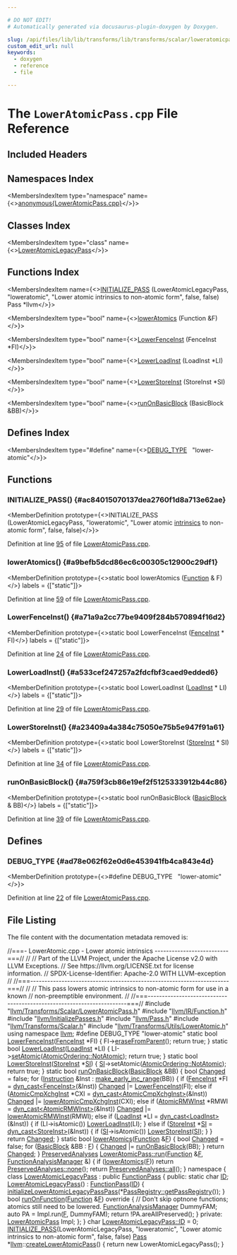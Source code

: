 ```yaml
---

# DO NOT EDIT!
# Automatically generated via docusaurus-plugin-doxygen by Doxygen.

slug: /api/files/lib/lib/transforms/lib/transforms/scalar/loweratomicpass-cpp
custom_edit_url: null
keywords:
  - doxygen
  - reference
  - file

---
```





# The `LowerAtomicPass.cpp` File Reference

<DoxygenPage pluginConfig={pluginConfig}>



## Included Headers

<IncludesList>
<IncludesListItem
  filePath="llvm/Transforms/Scalar/LowerAtomicPass.h"
  permalink="/docs/api/files/include/include/llvm/include/llvm/transforms/include/llvm/transforms/scalar/loweratomicpass-h"
  isLocal="true" />
<IncludesListItem
  filePath="llvm/IR/Function.h"
  permalink="/docs/api/files/include/include/llvm/include/llvm/ir/function-h"
  isLocal="true" />
<IncludesListItem
  filePath="llvm/InitializePasses.h"
  permalink="/docs/api/files/include/include/llvm/initializepasses-h"
  isLocal="true" />
<IncludesListItem
  filePath="llvm/Pass.h"
  permalink="/docs/api/files/include/include/llvm/pass-h"
  isLocal="true" />
<IncludesListItem
  filePath="llvm/Transforms/Scalar.h"
  permalink="/docs/api/files/include/include/llvm/include/llvm/transforms/scalar-h"
  isLocal="true" />
<IncludesListItem
  filePath="llvm/Transforms/Utils/LowerAtomic.h"
  permalink="/docs/api/files/include/include/llvm/include/llvm/transforms/include/llvm/transforms/utils/loweratomic-h"
  isLocal="true" />
</IncludesList>

## Namespaces Index

<MembersIndex>

<MembersIndexItem
  type="namespace"
  name={<><a href="/docs/api/namespaces/anonymous-loweratomicpass-cpp-">anonymous&#123;LowerAtomicPass.cpp&#125;</a></>}>
</MembersIndexItem>

</MembersIndex>

## Classes Index

<MembersIndex>

<MembersIndexItem
  type="class"
  name={<><a href="/docs/api/classes/anonymous-namespace-loweratomicpass-cpp-/loweratomiclegacypass">LowerAtomicLegacyPass</a></>}>
</MembersIndexItem>

</MembersIndex>

## Functions Index

<MembersIndex>

<MembersIndexItem
  name={<><a href="#ac84015070137dea2760f1d8a713e62ae">INITIALIZE&#95;PASS</a> (LowerAtomicLegacyPass, &quot;loweratomic&quot;, &quot;Lower atomic intrinsics to non-atomic form&quot;, false, false) Pass &#42;llvm</>}>
</MembersIndexItem>

<MembersIndexItem
  type="bool"
  name={<><a href="#a9befb5dcd86ec6c00305c12900c29df1">lowerAtomics</a> (Function &amp;F)</>}>
</MembersIndexItem>

<MembersIndexItem
  type="bool"
  name={<><a href="#a71a9a2cc77be9409f284b570894f16d2">LowerFenceInst</a> (FenceInst &#42;FI)</>}>
</MembersIndexItem>

<MembersIndexItem
  type="bool"
  name={<><a href="#a533cef247257a2fdcfbf3caed9edded6">LowerLoadInst</a> (LoadInst &#42;LI)</>}>
</MembersIndexItem>

<MembersIndexItem
  type="bool"
  name={<><a href="#a23409a4a384c75050e75b5e947f91a61">LowerStoreInst</a> (StoreInst &#42;SI)</>}>
</MembersIndexItem>

<MembersIndexItem
  type="bool"
  name={<><a href="#a759f3cb86e19ef2f5125333912b44c86">runOnBasicBlock</a> (BasicBlock &amp;BB)</>}>
</MembersIndexItem>

</MembersIndex>

## Defines Index

<MembersIndex>

<MembersIndexItem
  type="#define"
  name={<><a href="#ad78e062f62e0d6e453941fb4ca843e4d">DEBUG&#95;TYPE</a>&nbsp;&nbsp;&nbsp;&quot;lower-atomic&quot;</>}>
</MembersIndexItem>

</MembersIndex>


<SectionDefinition>

## Functions

### INITIALIZE&#95;PASS() {#ac84015070137dea2760f1d8a713e62ae}

<MemberDefinition
  prototype={<>INITIALIZE&#95;PASS (LowerAtomicLegacyPass, &quot;loweratomic&quot;, &quot;Lower atomic <a href="/docs/api/files/lib/lib/codegen/expandreductions-cpp/#ace88fa97ca66c96745aed4ee1018c6db">intrinsics</a> to non-atomic form&quot;, false, false)</>}>

Definition at line <a href="#l00095">95</a> of file <a href="/docs/api/files/lib/lib/transforms/lib/transforms/scalar/loweratomicpass-cpp">LowerAtomicPass.cpp</a>.
</MemberDefinition>

### lowerAtomics() {#a9befb5dcd86ec6c00305c12900c29df1}

<MemberDefinition
  prototype={<>static bool lowerAtomics (<a href="/docs/api/classes/llvm/function">Function</a> &amp; F)</>}
  labels = {["static"]}>

Definition at line <a href="#l00059">59</a> of file <a href="/docs/api/files/lib/lib/transforms/lib/transforms/scalar/loweratomicpass-cpp">LowerAtomicPass.cpp</a>.
</MemberDefinition>

### LowerFenceInst() {#a71a9a2cc77be9409f284b570894f16d2}

<MemberDefinition
  prototype={<>static bool LowerFenceInst (<a href="/docs/api/classes/llvm/fenceinst">FenceInst</a> &#42; FI)</>}
  labels = {["static"]}>

Definition at line <a href="#l00024">24</a> of file <a href="/docs/api/files/lib/lib/transforms/lib/transforms/scalar/loweratomicpass-cpp">LowerAtomicPass.cpp</a>.
</MemberDefinition>

### LowerLoadInst() {#a533cef247257a2fdcfbf3caed9edded6}

<MemberDefinition
  prototype={<>static bool LowerLoadInst (<a href="/docs/api/classes/llvm/loadinst">LoadInst</a> &#42; LI)</>}
  labels = {["static"]}>

Definition at line <a href="#l00029">29</a> of file <a href="/docs/api/files/lib/lib/transforms/lib/transforms/scalar/loweratomicpass-cpp">LowerAtomicPass.cpp</a>.
</MemberDefinition>

### LowerStoreInst() {#a23409a4a384c75050e75b5e947f91a61}

<MemberDefinition
  prototype={<>static bool LowerStoreInst (<a href="/docs/api/classes/llvm/storeinst">StoreInst</a> &#42; SI)</>}
  labels = {["static"]}>

Definition at line <a href="#l00034">34</a> of file <a href="/docs/api/files/lib/lib/transforms/lib/transforms/scalar/loweratomicpass-cpp">LowerAtomicPass.cpp</a>.
</MemberDefinition>

### runOnBasicBlock() {#a759f3cb86e19ef2f5125333912b44c86}

<MemberDefinition
  prototype={<>static bool runOnBasicBlock (<a href="/docs/api/classes/llvm/basicblock">BasicBlock</a> &amp; BB)</>}
  labels = {["static"]}>

Definition at line <a href="#l00039">39</a> of file <a href="/docs/api/files/lib/lib/transforms/lib/transforms/scalar/loweratomicpass-cpp">LowerAtomicPass.cpp</a>.
</MemberDefinition>

</SectionDefinition>

<SectionDefinition>

## Defines

### DEBUG&#95;TYPE {#ad78e062f62e0d6e453941fb4ca843e4d}

<MemberDefinition
  prototype={<>#define DEBUG&#95;TYPE&nbsp;&nbsp;&nbsp;&quot;lower-atomic&quot;</>}>

Definition at line <a href="#l00022">22</a> of file <a href="/docs/api/files/lib/lib/transforms/lib/transforms/scalar/loweratomicpass-cpp">LowerAtomicPass.cpp</a>.
</MemberDefinition>

</SectionDefinition>

## File Listing

The file content with the documentation metadata removed is:

<ProgramListing>

<Link id="l00001" /><CodeLine lineNumber="1"><Highlight kind="comment">//===- LowerAtomic.cpp - Lower atomic intrinsics --------------------------===//</Highlight><Highlight kind="normal"></Highlight></CodeLine>
<Link id="l00002" /><CodeLine lineNumber="2"><Highlight kind="normal"></Highlight><Highlight kind="comment">//</Highlight><Highlight kind="normal"></Highlight></CodeLine>
<Link id="l00003" /><CodeLine lineNumber="3"><Highlight kind="normal"></Highlight><Highlight kind="comment">// Part of the LLVM Project, under the Apache License v2.0 with LLVM Exceptions.</Highlight><Highlight kind="normal"></Highlight></CodeLine>
<Link id="l00004" /><CodeLine lineNumber="4"><Highlight kind="normal"></Highlight><Highlight kind="comment">// See https://llvm.org/LICENSE.txt for license information.</Highlight><Highlight kind="normal"></Highlight></CodeLine>
<Link id="l00005" /><CodeLine lineNumber="5"><Highlight kind="normal"></Highlight><Highlight kind="comment">// SPDX-License-Identifier: Apache-2.0 WITH LLVM-exception</Highlight><Highlight kind="normal"></Highlight></CodeLine>
<Link id="l00006" /><CodeLine lineNumber="6"><Highlight kind="normal"></Highlight><Highlight kind="comment">//</Highlight><Highlight kind="normal"></Highlight></CodeLine>
<Link id="l00007" /><CodeLine lineNumber="7"><Highlight kind="normal"></Highlight><Highlight kind="comment">//===----------------------------------------------------------------------===//</Highlight><Highlight kind="normal"></Highlight></CodeLine>
<Link id="l00008" /><CodeLine lineNumber="8"><Highlight kind="normal"></Highlight><Highlight kind="comment">//</Highlight><Highlight kind="normal"></Highlight></CodeLine>
<Link id="l00009" /><CodeLine lineNumber="9"><Highlight kind="normal"></Highlight><Highlight kind="comment">// This pass lowers atomic intrinsics to non-atomic form for use in a known</Highlight><Highlight kind="normal"></Highlight></CodeLine>
<Link id="l00010" /><CodeLine lineNumber="10"><Highlight kind="normal"></Highlight><Highlight kind="comment">// non-preemptible environment.</Highlight><Highlight kind="normal"></Highlight></CodeLine>
<Link id="l00011" /><CodeLine lineNumber="11"><Highlight kind="normal"></Highlight><Highlight kind="comment">//</Highlight><Highlight kind="normal"></Highlight></CodeLine>
<Link id="l00012" /><CodeLine lineNumber="12"><Highlight kind="normal"></Highlight><Highlight kind="comment">//===----------------------------------------------------------------------===//</Highlight><Highlight kind="normal"></Highlight></CodeLine>
<Link id="l00013" /><CodeLine lineNumber="13"><Highlight kind="normal"></Highlight></CodeLine>
<Link id="l00014" /><CodeLine lineNumber="14"><Highlight kind="normal"></Highlight><Highlight kind="preprocessor">#include &quot;<a href="/docs/api/files/include/include/llvm/include/llvm/transforms/include/llvm/transforms/scalar/loweratomicpass-h">llvm/Transforms/Scalar/LowerAtomicPass.h</a>&quot;</Highlight><Highlight kind="normal"></Highlight></CodeLine>
<Link id="l00015" /><CodeLine lineNumber="15"><Highlight kind="normal"></Highlight><Highlight kind="preprocessor">#include &quot;<a href="/docs/api/files/include/include/llvm/include/llvm/ir/function-h">llvm/IR/Function.h</a>&quot;</Highlight><Highlight kind="normal"></Highlight></CodeLine>
<Link id="l00016" /><CodeLine lineNumber="16"><Highlight kind="normal"></Highlight><Highlight kind="preprocessor">#include &quot;<a href="/docs/api/files/include/include/llvm/initializepasses-h">llvm/InitializePasses.h</a>&quot;</Highlight><Highlight kind="normal"></Highlight></CodeLine>
<Link id="l00017" /><CodeLine lineNumber="17"><Highlight kind="normal"></Highlight><Highlight kind="preprocessor">#include &quot;<a href="/docs/api/files/include/include/llvm/pass-h">llvm/Pass.h</a>&quot;</Highlight><Highlight kind="normal"></Highlight></CodeLine>
<Link id="l00018" /><CodeLine lineNumber="18"><Highlight kind="normal"></Highlight><Highlight kind="preprocessor">#include &quot;<a href="/docs/api/files/include/include/llvm/include/llvm/transforms/scalar-h">llvm/Transforms/Scalar.h</a>&quot;</Highlight><Highlight kind="normal"></Highlight></CodeLine>
<Link id="l00019" /><CodeLine lineNumber="19"><Highlight kind="normal"></Highlight><Highlight kind="preprocessor">#include &quot;<a href="/docs/api/files/include/include/llvm/include/llvm/transforms/include/llvm/transforms/utils/loweratomic-h">llvm/Transforms/Utils/LowerAtomic.h</a>&quot;</Highlight><Highlight kind="normal"></Highlight></CodeLine>
<Link id="l00020" /><CodeLine lineNumber="20"><Highlight kind="normal"></Highlight><Highlight kind="keyword">using namespace </Highlight><Highlight kind="normal"><a href="/docs/api/namespaces/llvm">llvm</a>;</Highlight></CodeLine>
<Link id="l00021" /><CodeLine lineNumber="21"><Highlight kind="normal"></Highlight></CodeLine>
<Link id="l00022" /><CodeLine lineNumber="22" lineLink="#ad78e062f62e0d6e453941fb4ca843e4d"><Highlight kind="normal"></Highlight><Highlight kind="preprocessor">#define DEBUG&#95;TYPE &quot;lower-atomic&quot;</Highlight><Highlight kind="normal"></Highlight></CodeLine>
<Link id="l00023" /><CodeLine lineNumber="23"><Highlight kind="normal"></Highlight></CodeLine>
<Link id="l00024" /><CodeLine lineNumber="24" lineLink="#a71a9a2cc77be9409f284b570894f16d2"><Highlight kind="normal"></Highlight><Highlight kind="keyword">static</Highlight><Highlight kind="normal"> </Highlight><Highlight kind="keywordtype">bool</Highlight><Highlight kind="normal"> <a href="#a71a9a2cc77be9409f284b570894f16d2">LowerFenceInst</a>(<a href="/docs/api/classes/llvm/fenceinst">FenceInst</a> &#42;FI) &#123;</Highlight></CodeLine>
<Link id="l00025" /><CodeLine lineNumber="25"><Highlight kind="normal">  FI-&gt;<a href="/docs/api/classes/llvm/instruction/#a601ee49a4c4e0babf29bd1cf09036570">eraseFromParent</a>();</Highlight></CodeLine>
<Link id="l00026" /><CodeLine lineNumber="26"><Highlight kind="normal">  </Highlight><Highlight kind="keywordflow">return</Highlight><Highlight kind="normal"> </Highlight><Highlight kind="keyword">true</Highlight><Highlight kind="normal">;</Highlight></CodeLine>
<Link id="l00027" /><CodeLine lineNumber="27"><Highlight kind="normal">&#125;</Highlight></CodeLine>
<Link id="l00028" /><CodeLine lineNumber="28"><Highlight kind="normal"></Highlight></CodeLine>
<Link id="l00029" /><CodeLine lineNumber="29" lineLink="#a533cef247257a2fdcfbf3caed9edded6"><Highlight kind="normal"></Highlight><Highlight kind="keyword">static</Highlight><Highlight kind="normal"> </Highlight><Highlight kind="keywordtype">bool</Highlight><Highlight kind="normal"> <a href="#a533cef247257a2fdcfbf3caed9edded6">LowerLoadInst</a>(<a href="/docs/api/classes/llvm/loadinst">LoadInst</a> &#42;LI) &#123;</Highlight></CodeLine>
<Link id="l00030" /><CodeLine lineNumber="30"><Highlight kind="normal">  LI-&gt;<a href="/docs/api/classes/llvm/loadinst/#a6ae88dc44b078c80ce3a25401fd4b05b">setAtomic</a>(<a href="/docs/api/namespaces/llvm/#a9bccbe67aaab722783ca4e7c504aaaa7a56a57d29a3f9dda8671b4d6490a94b08">AtomicOrdering::NotAtomic</a>);</Highlight></CodeLine>
<Link id="l00031" /><CodeLine lineNumber="31"><Highlight kind="normal">  </Highlight><Highlight kind="keywordflow">return</Highlight><Highlight kind="normal"> </Highlight><Highlight kind="keyword">true</Highlight><Highlight kind="normal">;</Highlight></CodeLine>
<Link id="l00032" /><CodeLine lineNumber="32"><Highlight kind="normal">&#125;</Highlight></CodeLine>
<Link id="l00033" /><CodeLine lineNumber="33"><Highlight kind="normal"></Highlight></CodeLine>
<Link id="l00034" /><CodeLine lineNumber="34" lineLink="#a23409a4a384c75050e75b5e947f91a61"><Highlight kind="normal"></Highlight><Highlight kind="keyword">static</Highlight><Highlight kind="normal"> </Highlight><Highlight kind="keywordtype">bool</Highlight><Highlight kind="normal"> <a href="#a23409a4a384c75050e75b5e947f91a61">LowerStoreInst</a>(<a href="/docs/api/classes/llvm/storeinst">StoreInst</a> &#42;<a href="/docs/api/namespaces/llvm/si">SI</a>) &#123;</Highlight></CodeLine>
<Link id="l00035" /><CodeLine lineNumber="35"><Highlight kind="normal">  <a href="/docs/api/namespaces/llvm/si">SI</a>-&gt;setAtomic(<a href="/docs/api/namespaces/llvm/#a9bccbe67aaab722783ca4e7c504aaaa7a56a57d29a3f9dda8671b4d6490a94b08">AtomicOrdering::NotAtomic</a>);</Highlight></CodeLine>
<Link id="l00036" /><CodeLine lineNumber="36"><Highlight kind="normal">  </Highlight><Highlight kind="keywordflow">return</Highlight><Highlight kind="normal"> </Highlight><Highlight kind="keyword">true</Highlight><Highlight kind="normal">;</Highlight></CodeLine>
<Link id="l00037" /><CodeLine lineNumber="37"><Highlight kind="normal">&#125;</Highlight></CodeLine>
<Link id="l00038" /><CodeLine lineNumber="38"><Highlight kind="normal"></Highlight></CodeLine>
<Link id="l00039" /><CodeLine lineNumber="39" lineLink="#a759f3cb86e19ef2f5125333912b44c86"><Highlight kind="normal"></Highlight><Highlight kind="keyword">static</Highlight><Highlight kind="normal"> </Highlight><Highlight kind="keywordtype">bool</Highlight><Highlight kind="normal"> <a href="#a759f3cb86e19ef2f5125333912b44c86">runOnBasicBlock</a>(<a href="/docs/api/classes/llvm/basicblock">BasicBlock</a> &amp;BB) &#123;</Highlight></CodeLine>
<Link id="l00040" /><CodeLine lineNumber="40"><Highlight kind="normal">  </Highlight><Highlight kind="keywordtype">bool</Highlight><Highlight kind="normal"> <a href="/docs/api/groups/arcopt/#gaa57b1a4e6a1c79233913139635169cf1">Changed</a> = </Highlight><Highlight kind="keyword">false</Highlight><Highlight kind="normal">;</Highlight></CodeLine>
<Link id="l00041" /><CodeLine lineNumber="41"><Highlight kind="normal">  </Highlight><Highlight kind="keywordflow">for</Highlight><Highlight kind="normal"> (<a href="/docs/api/classes/llvm/instruction">Instruction</a> &amp;Inst : <a href="/docs/api/namespaces/llvm/#a3d2cdc4a0db233678e7141c9d6ea3419">make&#95;early&#95;inc&#95;range</a>(BB)) &#123;</Highlight></CodeLine>
<Link id="l00042" /><CodeLine lineNumber="42"><Highlight kind="normal">    </Highlight><Highlight kind="keywordflow">if</Highlight><Highlight kind="normal"> (<a href="/docs/api/classes/llvm/fenceinst">FenceInst</a> &#42;FI = <a href="/docs/api/namespaces/llvm/#a22eeee01734061ac1b31ccd994c49eef">dyn&#95;cast&lt;FenceInst&gt;</a>(&amp;Inst))</Highlight></CodeLine>
<Link id="l00043" /><CodeLine lineNumber="43"><Highlight kind="normal">      <a href="/docs/api/groups/arcopt/#gaa57b1a4e6a1c79233913139635169cf1">Changed</a> |= <a href="#a71a9a2cc77be9409f284b570894f16d2">LowerFenceInst</a>(FI);</Highlight></CodeLine>
<Link id="l00044" /><CodeLine lineNumber="44"><Highlight kind="normal">    </Highlight><Highlight kind="keywordflow">else</Highlight><Highlight kind="normal"> </Highlight><Highlight kind="keywordflow">if</Highlight><Highlight kind="normal"> (<a href="/docs/api/classes/llvm/atomiccmpxchginst">AtomicCmpXchgInst</a> &#42;CXI = <a href="/docs/api/namespaces/llvm/#a22eeee01734061ac1b31ccd994c49eef">dyn&#95;cast&lt;AtomicCmpXchgInst&gt;</a>(&amp;Inst))</Highlight></CodeLine>
<Link id="l00045" /><CodeLine lineNumber="45"><Highlight kind="normal">      <a href="/docs/api/groups/arcopt/#gaa57b1a4e6a1c79233913139635169cf1">Changed</a> |= <a href="/docs/api/namespaces/llvm/#ac306f2130698421f64f8a139faf38675">lowerAtomicCmpXchgInst</a>(CXI);</Highlight></CodeLine>
<Link id="l00046" /><CodeLine lineNumber="46"><Highlight kind="normal">    </Highlight><Highlight kind="keywordflow">else</Highlight><Highlight kind="normal"> </Highlight><Highlight kind="keywordflow">if</Highlight><Highlight kind="normal"> (<a href="/docs/api/classes/llvm/atomicrmwinst">AtomicRMWInst</a> &#42;RMWI = <a href="/docs/api/namespaces/llvm/#a22eeee01734061ac1b31ccd994c49eef">dyn&#95;cast&lt;AtomicRMWInst&gt;</a>(&amp;Inst))</Highlight></CodeLine>
<Link id="l00047" /><CodeLine lineNumber="47"><Highlight kind="normal">      <a href="/docs/api/groups/arcopt/#gaa57b1a4e6a1c79233913139635169cf1">Changed</a> |= <a href="/docs/api/namespaces/llvm/#ac963dddf8453fc717992d3ce36a27d8b">lowerAtomicRMWInst</a>(RMWI);</Highlight></CodeLine>
<Link id="l00048" /><CodeLine lineNumber="48"><Highlight kind="normal">    </Highlight><Highlight kind="keywordflow">else</Highlight><Highlight kind="normal"> </Highlight><Highlight kind="keywordflow">if</Highlight><Highlight kind="normal"> (<a href="/docs/api/classes/llvm/loadinst">LoadInst</a> &#42;LI = <a href="/docs/api/namespaces/llvm/#a22eeee01734061ac1b31ccd994c49eef">dyn&#95;cast&lt;LoadInst&gt;</a>(&amp;Inst)) &#123;</Highlight></CodeLine>
<Link id="l00049" /><CodeLine lineNumber="49"><Highlight kind="normal">      </Highlight><Highlight kind="keywordflow">if</Highlight><Highlight kind="normal"> (LI-&gt;isAtomic())</Highlight></CodeLine>
<Link id="l00050" /><CodeLine lineNumber="50"><Highlight kind="normal">        <a href="#a533cef247257a2fdcfbf3caed9edded6">LowerLoadInst</a>(LI);</Highlight></CodeLine>
<Link id="l00051" /><CodeLine lineNumber="51"><Highlight kind="normal">    &#125; </Highlight><Highlight kind="keywordflow">else</Highlight><Highlight kind="normal"> </Highlight><Highlight kind="keywordflow">if</Highlight><Highlight kind="normal"> (<a href="/docs/api/classes/llvm/storeinst">StoreInst</a> &#42;<a href="/docs/api/namespaces/llvm/si">SI</a> = <a href="/docs/api/namespaces/llvm/#a22eeee01734061ac1b31ccd994c49eef">dyn&#95;cast&lt;StoreInst&gt;</a>(&amp;Inst)) &#123;</Highlight></CodeLine>
<Link id="l00052" /><CodeLine lineNumber="52"><Highlight kind="normal">      </Highlight><Highlight kind="keywordflow">if</Highlight><Highlight kind="normal"> (<a href="/docs/api/namespaces/llvm/si">SI</a>-&gt;isAtomic())</Highlight></CodeLine>
<Link id="l00053" /><CodeLine lineNumber="53"><Highlight kind="normal">        <a href="#a23409a4a384c75050e75b5e947f91a61">LowerStoreInst</a>(<a href="/docs/api/namespaces/llvm/si">SI</a>);</Highlight></CodeLine>
<Link id="l00054" /><CodeLine lineNumber="54"><Highlight kind="normal">    &#125;</Highlight></CodeLine>
<Link id="l00055" /><CodeLine lineNumber="55"><Highlight kind="normal">  &#125;</Highlight></CodeLine>
<Link id="l00056" /><CodeLine lineNumber="56"><Highlight kind="normal">  </Highlight><Highlight kind="keywordflow">return</Highlight><Highlight kind="normal"> <a href="/docs/api/groups/arcopt/#gaa57b1a4e6a1c79233913139635169cf1">Changed</a>;</Highlight></CodeLine>
<Link id="l00057" /><CodeLine lineNumber="57"><Highlight kind="normal">&#125;</Highlight></CodeLine>
<Link id="l00058" /><CodeLine lineNumber="58"><Highlight kind="normal"></Highlight></CodeLine>
<Link id="l00059" /><CodeLine lineNumber="59" lineLink="#a9befb5dcd86ec6c00305c12900c29df1"><Highlight kind="normal"></Highlight><Highlight kind="keyword">static</Highlight><Highlight kind="normal"> </Highlight><Highlight kind="keywordtype">bool</Highlight><Highlight kind="normal"> <a href="#a9befb5dcd86ec6c00305c12900c29df1">lowerAtomics</a>(<a href="/docs/api/classes/llvm/function">Function</a> &amp;<a href="/docs/api/files/lib/lib/support/md5-cpp/#a96d73bbd7af15cb1fc38c3f4a3bd82e9">F</a>) &#123;</Highlight></CodeLine>
<Link id="l00060" /><CodeLine lineNumber="60"><Highlight kind="normal">  </Highlight><Highlight kind="keywordtype">bool</Highlight><Highlight kind="normal"> <a href="/docs/api/groups/arcopt/#gaa57b1a4e6a1c79233913139635169cf1">Changed</a> = </Highlight><Highlight kind="keyword">false</Highlight><Highlight kind="normal">;</Highlight></CodeLine>
<Link id="l00061" /><CodeLine lineNumber="61"><Highlight kind="normal">  </Highlight><Highlight kind="keywordflow">for</Highlight><Highlight kind="normal"> (<a href="/docs/api/classes/llvm/basicblock">BasicBlock</a> &amp;BB : <a href="/docs/api/files/lib/lib/support/md5-cpp/#a96d73bbd7af15cb1fc38c3f4a3bd82e9">F</a>) &#123;</Highlight></CodeLine>
<Link id="l00062" /><CodeLine lineNumber="62"><Highlight kind="normal">    <a href="/docs/api/groups/arcopt/#gaa57b1a4e6a1c79233913139635169cf1">Changed</a> |= <a href="#a759f3cb86e19ef2f5125333912b44c86">runOnBasicBlock</a>(BB);</Highlight></CodeLine>
<Link id="l00063" /><CodeLine lineNumber="63"><Highlight kind="normal">  &#125;</Highlight></CodeLine>
<Link id="l00064" /><CodeLine lineNumber="64"><Highlight kind="normal">  </Highlight><Highlight kind="keywordflow">return</Highlight><Highlight kind="normal"> <a href="/docs/api/groups/arcopt/#gaa57b1a4e6a1c79233913139635169cf1">Changed</a>;</Highlight></CodeLine>
<Link id="l00065" /><CodeLine lineNumber="65"><Highlight kind="normal">&#125;</Highlight></CodeLine>
<Link id="l00066" /><CodeLine lineNumber="66"><Highlight kind="normal"></Highlight></CodeLine>
<Link id="l00067" /><CodeLine lineNumber="67" lineLink="/docs/api/classes/llvm/loweratomicpass/#aa6367f2b0be097467a383973068b444e"><Highlight kind="normal"><a href="/docs/api/classes/llvm/preservedanalyses">PreservedAnalyses</a> <a href="/docs/api/classes/llvm/loweratomicpass/#aa6367f2b0be097467a383973068b444e">LowerAtomicPass::run</a>(<a href="/docs/api/classes/llvm/function">Function</a> &amp;<a href="/docs/api/files/lib/lib/support/md5-cpp/#a96d73bbd7af15cb1fc38c3f4a3bd82e9">F</a>, <a href="/docs/api/namespaces/llvm/#adce09a5a0de0e3177eb00e932734af2f">FunctionAnalysisManager</a> &amp;) &#123;</Highlight></CodeLine>
<Link id="l00068" /><CodeLine lineNumber="68"><Highlight kind="normal">  </Highlight><Highlight kind="keywordflow">if</Highlight><Highlight kind="normal"> (<a href="#a9befb5dcd86ec6c00305c12900c29df1">lowerAtomics</a>(<a href="/docs/api/files/lib/lib/support/md5-cpp/#a96d73bbd7af15cb1fc38c3f4a3bd82e9">F</a>))</Highlight></CodeLine>
<Link id="l00069" /><CodeLine lineNumber="69"><Highlight kind="normal">    </Highlight><Highlight kind="keywordflow">return</Highlight><Highlight kind="normal"> <a href="/docs/api/classes/llvm/preservedanalyses/#a03797a73044a81cbc6a3409d6c72ee8f">PreservedAnalyses::none</a>();</Highlight></CodeLine>
<Link id="l00070" /><CodeLine lineNumber="70"><Highlight kind="normal">  </Highlight><Highlight kind="keywordflow">return</Highlight><Highlight kind="normal"> <a href="/docs/api/classes/llvm/preservedanalyses/#a1258a1ff55557c27684010ebd7283712">PreservedAnalyses::all</a>();</Highlight></CodeLine>
<Link id="l00071" /><CodeLine lineNumber="71"><Highlight kind="normal">&#125;</Highlight></CodeLine>
<Link id="l00072" /><CodeLine lineNumber="72"><Highlight kind="normal"></Highlight></CodeLine>
<Link id="l00073" /><CodeLine lineNumber="73" lineLink="/docs/api/namespaces/anonymous-loweratomicpass-cpp-"><Highlight kind="normal"></Highlight><Highlight kind="keyword">namespace </Highlight><Highlight kind="normal">&#123;</Highlight></CodeLine>
<Link id="l00074" /><CodeLine lineNumber="74" lineLink="/docs/api/classes/anonymous-namespace-loweratomicpass-cpp-/loweratomiclegacypass"><Highlight kind="normal"></Highlight><Highlight kind="keyword">class </Highlight><Highlight kind="normal"><a href="/docs/api/classes/anonymous-namespace-loweratomicpass-cpp-/loweratomiclegacypass/#a50b840858b5e03cebc1dafeddf7008b1">LowerAtomicLegacyPass</a> : </Highlight><Highlight kind="keyword">public</Highlight><Highlight kind="normal"> <a href="/docs/api/classes/llvm/functionpass/#a7691d83e3561f781cae4ce4a01bdfa93">FunctionPass</a> &#123;</Highlight></CodeLine>
<Link id="l00075" /><CodeLine lineNumber="75"><Highlight kind="normal"></Highlight><Highlight kind="keyword">public</Highlight><Highlight kind="normal">:</Highlight></CodeLine>
<Link id="l00076" /><CodeLine lineNumber="76" lineLink="/docs/api/classes/anonymous-namespace-loweratomicpass-cpp-/loweratomiclegacypass/#a0d6d45776490eccba6b4fb42e679f026"><Highlight kind="normal">  </Highlight><Highlight kind="keyword">static</Highlight><Highlight kind="normal"> </Highlight><Highlight kind="keywordtype">char</Highlight><Highlight kind="normal"> <a href="/docs/api/classes/anonymous-namespace-loweratomicpass-cpp-/loweratomiclegacypass/#a0d6d45776490eccba6b4fb42e679f026">ID</a>;</Highlight></CodeLine>
<Link id="l00077" /><CodeLine lineNumber="77"><Highlight kind="normal"></Highlight></CodeLine>
<Link id="l00078" /><CodeLine lineNumber="78" lineLink="/docs/api/classes/anonymous-namespace-loweratomicpass-cpp-/loweratomiclegacypass/#a50b840858b5e03cebc1dafeddf7008b1"><Highlight kind="normal">  <a href="/docs/api/classes/anonymous-namespace-loweratomicpass-cpp-/loweratomiclegacypass/#a50b840858b5e03cebc1dafeddf7008b1">LowerAtomicLegacyPass</a>() : <a href="/docs/api/classes/llvm/functionpass/#a7691d83e3561f781cae4ce4a01bdfa93">FunctionPass</a>(<a href="/docs/api/classes/anonymous-namespace-loweratomicpass-cpp-/loweratomiclegacypass/#a0d6d45776490eccba6b4fb42e679f026">ID</a>) &#123;</Highlight></CodeLine>
<Link id="l00079" /><CodeLine lineNumber="79"><Highlight kind="normal">    <a href="/docs/api/namespaces/llvm/#ad40edddbbb6e11d90947e646c5ffe360">initializeLowerAtomicLegacyPassPass</a>(&#42;<a href="/docs/api/classes/llvm/passregistry/#a05a729900b76c89e808c6c3094921b2f">PassRegistry::getPassRegistry</a>());</Highlight></CodeLine>
<Link id="l00080" /><CodeLine lineNumber="80"><Highlight kind="normal">  &#125;</Highlight></CodeLine>
<Link id="l00081" /><CodeLine lineNumber="81"><Highlight kind="normal"></Highlight></CodeLine>
<Link id="l00082" /><CodeLine lineNumber="82" lineLink="/docs/api/classes/anonymous-namespace-loweratomicpass-cpp-/loweratomiclegacypass/#aabcea298a8ac8f4f62eb083e45252939"><Highlight kind="normal">  </Highlight><Highlight kind="keywordtype">bool</Highlight><Highlight kind="normal"> <a href="/docs/api/classes/anonymous-namespace-loweratomicpass-cpp-/loweratomiclegacypass/#aabcea298a8ac8f4f62eb083e45252939">runOnFunction</a>(<a href="/docs/api/classes/llvm/function">Function</a> &amp;<a href="/docs/api/files/lib/lib/support/md5-cpp/#a96d73bbd7af15cb1fc38c3f4a3bd82e9">F</a>)</Highlight><Highlight kind="keyword"> override </Highlight><Highlight kind="normal">&#123;</Highlight></CodeLine>
<Link id="l00083" /><CodeLine lineNumber="83"><Highlight kind="normal">    </Highlight><Highlight kind="comment">// Don&#39;t skip optnone functions; atomics still need to be lowered.</Highlight><Highlight kind="normal"></Highlight></CodeLine>
<Link id="l00084" /><CodeLine lineNumber="84"><Highlight kind="normal">    <a href="/docs/api/namespaces/llvm/#adce09a5a0de0e3177eb00e932734af2f">FunctionAnalysisManager</a> DummyFAM;</Highlight></CodeLine>
<Link id="l00085" /><CodeLine lineNumber="85"><Highlight kind="normal">    </Highlight><Highlight kind="keyword">auto</Highlight><Highlight kind="normal"> PA = Impl.run(<a href="/docs/api/files/lib/lib/support/md5-cpp/#a96d73bbd7af15cb1fc38c3f4a3bd82e9">F</a>, DummyFAM);</Highlight></CodeLine>
<Link id="l00086" /><CodeLine lineNumber="86"><Highlight kind="normal">    </Highlight><Highlight kind="keywordflow">return</Highlight><Highlight kind="normal"> !PA.areAllPreserved();</Highlight></CodeLine>
<Link id="l00087" /><CodeLine lineNumber="87"><Highlight kind="normal">  &#125;</Highlight></CodeLine>
<Link id="l00088" /><CodeLine lineNumber="88"><Highlight kind="normal"></Highlight></CodeLine>
<Link id="l00089" /><CodeLine lineNumber="89"><Highlight kind="normal"></Highlight><Highlight kind="keyword">private</Highlight><Highlight kind="normal">:</Highlight></CodeLine>
<Link id="l00090" /><CodeLine lineNumber="90"><Highlight kind="normal">  <a href="/docs/api/classes/llvm/loweratomicpass">LowerAtomicPass</a> Impl;</Highlight></CodeLine>
<Link id="l00091" /><CodeLine lineNumber="91"><Highlight kind="normal">  &#125;;</Highlight></CodeLine>
<Link id="l00092" /><CodeLine lineNumber="92"><Highlight kind="normal">&#125;</Highlight></CodeLine>
<Link id="l00093" /><CodeLine lineNumber="93"><Highlight kind="normal"></Highlight></CodeLine>
<Link id="l00094" /><CodeLine lineNumber="94"><Highlight kind="normal"></Highlight><Highlight kind="keywordtype">char</Highlight><Highlight kind="normal"> <a href="/docs/api/classes/anonymous-namespace-loweratomicpass-cpp-/loweratomiclegacypass/#a0d6d45776490eccba6b4fb42e679f026">LowerAtomicLegacyPass::ID</a> = 0;</Highlight></CodeLine>
<Link id="l00095" /><CodeLine lineNumber="95" lineLink="#ac84015070137dea2760f1d8a713e62ae"><Highlight kind="normal"><a href="/docs/api/files/include/include/llvm/passsupport-h/#af807c9595d50b45c0008924c4679c85c">INITIALIZE&#95;PASS</a>(LowerAtomicLegacyPass, </Highlight><Highlight kind="stringliteral">&quot;loweratomic&quot;</Highlight><Highlight kind="normal">,</Highlight></CodeLine>
<Link id="l00096" /><CodeLine lineNumber="96"><Highlight kind="normal">                </Highlight><Highlight kind="stringliteral">&quot;Lower atomic intrinsics to non-atomic form&quot;</Highlight><Highlight kind="normal">, </Highlight><Highlight kind="keyword">false</Highlight><Highlight kind="normal">, </Highlight><Highlight kind="keyword">false</Highlight><Highlight kind="normal">)</Highlight></CodeLine>
<Link id="l00097" /><CodeLine lineNumber="97"><Highlight kind="normal"></Highlight></CodeLine>
<Link id="l00098" /><CodeLine lineNumber="98"><Highlight kind="normal"><a href="/docs/api/classes/llvm/pass">Pass</a> &#42;<a href="/docs/api/namespaces/llvm">llvm</a>::<a href="/docs/api/namespaces/llvm/#a89f041a48077d86d518b8a78c0aa093b">createLowerAtomicPass</a>() &#123; </Highlight><Highlight kind="keywordflow">return</Highlight><Highlight kind="normal"> </Highlight><Highlight kind="keyword">new</Highlight><Highlight kind="normal"> LowerAtomicLegacyPass(); &#125;</Highlight></CodeLine>

</ProgramListing>


</DoxygenPage>
